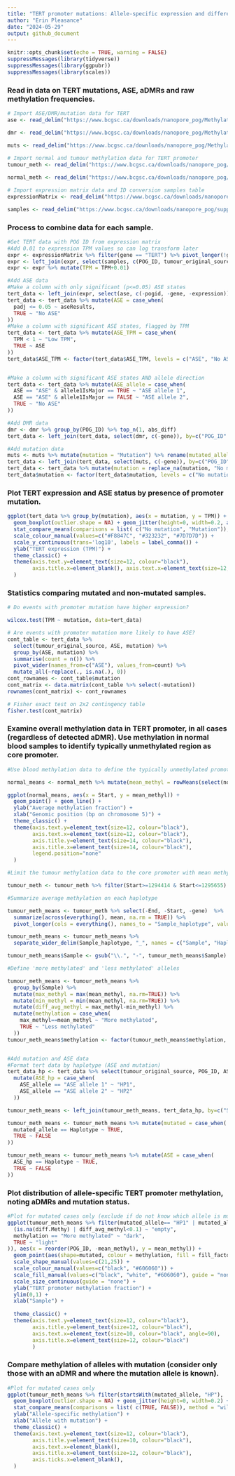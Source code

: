 ```yaml
---
title: "TERT promoter mutations: Allele-specific expression and differential methylation"
author: "Erin Pleasance"
date: "2024-05-29"
output: github_document
---
```



```r
knitr::opts_chunk$set(echo = TRUE, warning = FALSE)
suppressMessages(library(tidyverse))
suppressMessages(library(ggpubr))
suppressMessages(library(scales))
```

### Read in data on TERT mutations, ASE, aDMRs and raw methylation frequencies. 

```r

# Import ASE/DMR/mutation data for TERT
ase <- read_delim("https://www.bcgsc.ca/downloads/nanopore_pog/Methylation/TERT/TERT_all_ASE.txt", show_col_types = FALSE)

dmr <- read_delim("https://www.bcgsc.ca/downloads/nanopore_pog/Methylation/TERT/TERT_all_DMR.txt", show_col_types = FALSE)

muts <- read_delim("https://www.bcgsc.ca/downloads/nanopore_pog/Methylation/TERT/TERT_all_mutations.txt", show_col_types = FALSE)
  
# Import normal and tumour methylation data for TERT promoter
tumour_meth <- read_delim("https://www.bcgsc.ca/downloads/nanopore_pog/Methylation/TERT/TERT_tumour_haplotype_methyl.tsv", show_col_types = FALSE)

normal_meth <- read_delim("https://www.bcgsc.ca/downloads/nanopore_pog/Methylation/TERT/TERT_normal_haplotype_methyl.tsv", show_col_types = FALSE)

# Import expression matrix data and ID conversion samples table
expressionMatrix <- read_delim("https://www.bcgsc.ca/downloads/nanopore_pog/ASE/expressionMatrix.tsv.gz", show_col_types = FALSE)

samples <- read_delim("https://www.bcgsc.ca/downloads/nanopore_pog/supplementary_tables/Supplementary_Table_1_samples.tsv", show_col_types = FALSE)


```

### Process to combine data for each sample.

```r

#Get TERT data with POG ID from expression matrix
#Add 0.01 to expression TPM values so can log transform later
expr <- expressionMatrix %>% filter(gene == "TERT") %>% pivot_longer(!gene, names_to = "sample", values_to = "TPM")
expr <- left_join(expr, select(samples, c(POG_ID, tumour_original_source, anonymous_sample_ID_tumour, is_additional_biopsy)), by=c("sample" = "anonymous_sample_ID_tumour"))
expr <- expr %>% mutate(TPM = TPM+0.01)

#Add ASE data
#Make a column with only significant (p<=0.05) ASE states
tert_data <- left_join(expr, select(ase, c(-pogid, -gene, -expression)), by=c("tumour_original_source" = "sample"))
tert_data <- tert_data %>% mutate(ASE = case_when(
  padj <= 0.05 ~ aseResults,
  TRUE ~ "No ASE"
))
#Make a column with significant ASE states, flagged by TPM
tert_data <- tert_data %>% mutate(ASE_TPM = case_when(
  TPM < 1 ~ "Low TPM",
  TRUE ~ ASE
))
tert_data$ASE_TPM <- factor(tert_data$ASE_TPM, levels = c("ASE", "No ASE", "Low TPM"))


#Make a column with significant ASE states AND allele direction
tert_data <- tert_data %>% mutate(ASE_allele = case_when(
  ASE == "ASE" & allele1IsMajor == TRUE ~ "ASE allele 1",
  ASE == "ASE" & allele1IsMajor == FALSE ~ "ASE allele 2",
  TRUE ~ "No ASE"
))

#Add DMR data
dmr <- dmr %>% group_by(POG_ID) %>% top_n(1, abs_diff)
tert_data <- left_join(tert_data, select(dmr, c(-gene)), by=c("POG_ID" = "POG_ID"))

#Add mutation data
muts <- muts %>% mutate(mutation = "Mutation") %>% rename(mutated_allele = Final_allele)
tert_data <- left_join(tert_data, select(muts, c(-gene)), by=c("POG_ID" = "POG_ID"))
tert_data <- tert_data %>% mutate(mutation = replace_na(mutation, "No mutation"))
tert_data$mutation <- factor(tert_data$mutation, levels = c("No mutation", "Mutation"))


```

### Plot TERT expression and ASE status by presence of promoter mutation.

```r

ggplot(tert_data %>% group_by(mutation), aes(x = mutation, y = TPM)) +
  geom_boxplot(outlier.shape = NA) + geom_jitter(height=0, width=0.2, aes(color=ASE_TPM)) +
  stat_compare_means(comparisons = list( c("No mutation", "Mutation")), method = "wilcox.test") +
  scale_colour_manual(values=c("#F8847C", "#323232", "#7D7D7D")) +
  scale_y_continuous(trans='log10', labels = label_comma()) +
  ylab("TERT expression (TPM)") +
  theme_classic() +
  theme(axis.text.y=element_text(size=12, colour="black"),
        axis.title.x=element_blank(), axis.text.x=element_text(size=12, colour="black"), legend.title=element_blank()
  )

```

### Statistics comparing mutated and non-mutated samples.

```r
# Do events with promoter mutation have higher expression?

wilcox.test(TPM ~ mutation, data=tert_data) 

# Are events with promoter mutation more likely to have ASE?
cont_table <- tert_data %>%
  select(tumour_original_source, ASE, mutation) %>%
  group_by(ASE, mutation) %>%
  summarise(count = n()) %>%
  pivot_wider(names_from=c("ASE"), values_from=count) %>%
  mutate_all(~replace(., is.na(.), 0))
cont_rownames <- cont_table$mutation
cont_matrix <- data.matrix(cont_table %>% select(-mutation))
rownames(cont_matrix) <- cont_rownames

# Fisher exact test on 2x2 contingency table
fisher.test(cont_matrix)


```

### Examine overall methylation data in TERT promoter, in all cases (regardless of detected aDMR). Use methylation in normal blood samples to identify typically unmethylated region as core promoter.


```r
#Use blood methylation data to define the typically unmethylated promoter region, based on average methylation at each CpG

normal_means <- normal_meth %>% mutate(mean_methyl = rowMeans(select(normal_meth, starts_with("POG")), na.rm = TRUE))

ggplot(normal_means, aes(x = Start, y = mean_methyl)) + 
  geom_point() + geom_line() +
  ylab("Average methylation fraction") +
  xlab("Genomic position (bp on chromosome 5)") +
  theme_classic() +
  theme(axis.text.y=element_text(size=12, colour="black"),
        axis.text.x=element_text(size=12, colour="black"),
        axis.title.y=element_text(size=14, colour="black"),
        axis.title.x=element_text(size=14, colour="black"),
        legend.position="none"
  )

#Limit the tumour methylation data to the core promoter with mean methylation < 0.25: 1294414-1295655 (153 CpGs)

tumour_meth <- tumour_meth %>% filter(Start>=1294414 & Start<=1295655)

#Summarize average methylation on each haplotype

tumour_meth_means <- tumour_meth %>% select(-End, -Start, -gene)  %>%
  summarize(across(everything(), mean, na.rm = TRUE)) %>%
  pivot_longer(cols = everything(), names_to = "Sample_haplotype", values_to = "mean_methyl")

tumour_meth_means <- tumour_meth_means %>%
  separate_wider_delim(Sample_haplotype, "_", names = c("Sample", "Haplotype"))

tumour_meth_means$Sample <- gsub("\\.", "-", tumour_meth_means$Sample)

#Define 'more methylated' and 'less methylated' alleles

tumour_meth_means <- tumour_meth_means %>% 
  group_by(Sample) %>%
  mutate(max_methyl = max(mean_methyl, na.rm=TRUE)) %>%
  mutate(min_methyl = min(mean_methyl, na.rm=TRUE)) %>%
  mutate(diff_avg_methyl = max_methyl-min_methyl) %>% 
  mutate(methylation = case_when(
    max_methyl==mean_methyl ~ "More methylated",
    TRUE ~ "Less methylated"
  ))
tumour_meth_means$methylation <- factor(tumour_meth_means$methylation, levels = c("More methylated", "Less methylated"))


#Add mutation and ASE data
#Format tert data by haplotype (ASE and mutation)
tert_data_hp <- tert_data %>% select(tumour_original_source, POG_ID, ASE_allele, mutated_allele, diff.Methy, TPM) %>%
  mutate(ASE_hp = case_when(
    ASE_allele == "ASE allele 1" ~ "HP1",
    ASE_allele == "ASE allele 2" ~ "HP2"
  ))

tumour_meth_means <- left_join(tumour_meth_means, tert_data_hp, by=c("Sample" = "tumour_original_source"))

tumour_meth_means <- tumour_meth_means %>% mutate(mutated = case_when(
  mutated_allele == Haplotype ~ TRUE,
  TRUE ~ FALSE
))

tumour_meth_means <- tumour_meth_means %>% mutate(ASE = case_when(
  ASE_hp == Haplotype ~ TRUE,
  TRUE ~ FALSE
))


```


### Plot distribution of allele-specific TERT promoter methylation, noting aDMRs and mutation status.

```r

#Plot for mutated cases only (exclude if do not know which allele is mutated)
ggplot(tumour_meth_means %>% filter(mutated_allele== "HP1" | mutated_allele== "HP2") %>% mutate(fill_factor = case_when(
  (is.na(diff.Methy) | diff_avg_methyl<0.1) ~ "empty",
  methylation == "More methylated" ~ "dark",
  TRUE ~ "light"
)), aes(x = reorder(POG_ID, -mean_methyl), y = mean_methyl)) +
  geom_point(aes(shape=mutated, colour = methylation, fill = fill_factor, size=5, stroke=1)) +
  scale_shape_manual(values=c(21,25)) +
  scale_colour_manual(values=c("black", "#606060")) +
  scale_fill_manual(values=c("black", "white", "#606060"), guide = "none") +
  scale_size_continuous(guide = "none") +
  ylab("TERT promoter methylation fraction") +
  ylim(0,1) +
  xlab("Sample") +
  
  theme_classic() +
  theme(axis.text.y=element_text(size=12, colour="black"),
        axis.title.y=element_text(size=12, colour="black"),
        axis.text.x=element_text(size=10, colour="black", angle=90),
        axis.title.x=element_text(size=12, colour="black")
        )
```

### Compare methylation of alleles with mutation (consider only those with an aDMR and where the mutation allele is known).

```r

#Plot for mutated cases only 
ggplot(tumour_meth_means %>% filter(startsWith(mutated_allele, "HP"), !is.na(diff.Methy)), aes(x = mutated, y = mean_methyl)) +
  geom_boxplot(outlier.shape = NA) + geom_jitter(height=0, width=0.2) +
  stat_compare_means(comparisons = list( c(TRUE, FALSE)), method = "wilcox.test") +
  ylab("Allele-specific methylation") +
  xlab("Allele with mutation") +
  theme_classic() +
  theme(axis.text.y=element_text(size=12, colour="black"),
        axis.title.y=element_text(size=10, colour="black"),
        axis.text.x=element_blank(),
        axis.title.x=element_text(size=12, colour="black"),
        axis.ticks.x=element_blank(),
  )
```

